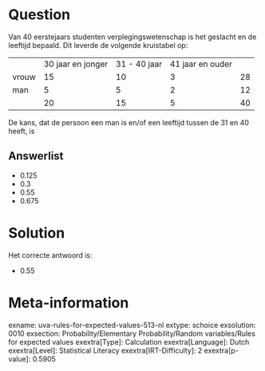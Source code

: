 Question
========

Van 40 eerstejaars studenten verplegingswetenschap is het geslacht en de
leeftijd bepaald. Dit leverde de volgende kruistabel op:

  ------- ------------------- -------------- ------------------ ----
          30 jaar en jonger   31 - 40 jaar   41 jaar en ouder    
  vrouw   15                  10             3                  28
  man     5                   5              2                  12
          20                  15             5                  40
  ------- ------------------- -------------- ------------------ ----

De kans, dat de persoon een man is en/of een leeftijd tussen de 31 en 40
heeft, is


Answerlist
----------

* 0.125
* 0.3
* 0.55
* 0.675

Solution
========

Het correcte antwoord is: 

* 0.55

Meta-information
================
exname: uva-rules-for-expected-values-513-nl
extype: schoice
exsolution: 0010
exsection: Probability/Elementary Probability/Random variables/Rules for expected values
exextra[Type]: Calculation
exextra[Language]: Dutch
exextra[Level]: Statistical Literacy
exextra[IRT-Difficulty]: 2
exextra[p-value]: 0.5905
